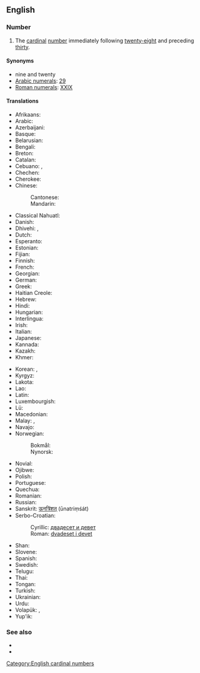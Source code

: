 ==English==
{{cardinalbox|en|28|29|30|twenty-eight|thirty|ord=twenty-ninth}}

===Number===
{{head|en|numeral}}

# The [[cardinal]] [[number]] immediately following [[twenty-eight]] and preceding [[thirty]].

====Synonyms====
* nine and twenty
* [[w:Arabic numerals|Arabic numerals]]: [[29]]
* [[w:Roman numerals|Roman numerals]]: [[XXIX]]

====Translations====
{{trans-top|cardinal number}}
* Afrikaans: {{t+|af|nege-en-twintig}}
* Arabic: {{t|ar|تِسْعَة وَعِشْرُون|tr=tisʿa wa-ʿišrūn}}
* Azerbaijani: {{t+|az|iyirmi doqquz}}
* Basque: {{t+|eu|hogeita bederatzi}}
* Belarusian: {{t|be|два́ццаць дзе́вяць|sc=Cyrl}}
* Bengali: {{t|bn|উনতিরিশ|tr=unôtirish|sc=Beng}}
* Breton: {{t|br|nav-warn-ugent}}
* Catalan: {{t+|ca|vint-i-nou}}
* Cebuano: {{t|ceb|kawhaa'g siyam}}, {{t|ceb|baynete nuybe}}
* Chechen: {{t|ce|ткъе исс}}
* Cherokee: {{t|chr|ᏔᎵᏍᎪ ᏐᏁᎳ}}
* Chinese:
*: Cantonese: {{t|yue|二十九|tr=ji6 sap6 gau2}}
*: Mandarin: {{t|cmn|二十九|tr=èr shí jiǔ}}
* Classical Nahuatl: {{t|nci|cempōhualli onchiucnāhui}}
* Danish: {{t|da|niogtyve}}
* Dhivehi: {{t|dv|ނަވާވީސް}}, {{t|dv|އޮނަތިރީސް}}
* Dutch: {{t+|nl|negenentwintig|f}}
* Esperanto: {{t|eo|dudek naŭ}}
* Estonian: {{t+|et|kakskümmend üheksa}}
* Fijian: {{t|fj|ruasagavulu ka ciwa}}
* Finnish: {{t|fi|kaksikymmentäyhdeksän}}
* French: {{t+|fr|vingt-neuf|m}}
* Georgian: {{t|ka|ოცდაცხრა}}
* German: {{t|de|neunundzwanzig|f}}
* Greek: {{t|el|είκοσι εννέα}}
* Haitian Creole: {{t|ht|ventnèf}}
* Hebrew: {{t|he|עשרים־ותשעה|tr=esrím və-téysha}}
* Hindi: {{t+|hi|उनतीस|tr=untīs}}
* Hungarian: {{t+|hu|huszonkilenc}}
* Interlingua: {{t|ia|vinti-nove}}
* Irish: {{t|ga|fiche a naoi}}
* Italian: {{t+|it|ventinove}}
* Japanese: {{t|ja|二十九|tr=ni-jū-kyū}}
* Kannada: {{t|kn|ಇಪ್ಪತ್ತೊಂಬತ್ತು|sc=Knda}}
* Kazakh: {{t|kk|жиырма тоғыз}}
* Khmer: {{t|km|ម្ភៃប្រាំបួន|tr=mpʰey pram buən}}
{{trans-mid}}
* Korean: {{t|ko|스물아홉|tr=seumul ahob}}, {{t|ko|이십구|tr=isibgu}}
* Kyrgyz: {{t|ky|жыйырма тогуз}}
* Lakota: {{t|lkt|wikčémna núŋpa aké napčíyuŋka}}
* Lao: {{t|lo|ຊາວເກົ້າ}}
* Latin: {{t|la|undetriginta}}
* Luxembourgish: {{t|lb|nénganzwanzeg}}
* Lü: {{t|khb|ᦌᦱᧁᦂᧁᧉ|tr=saaw4 kaw3}}
* Macedonian: {{t|mk|дваесет и девет|tr=dváeset i dévet}}
* Malay: {{t|ms|dua puluh sembilan}}, {{t|ms|sembilan likur}}
* Navajo: {{t|nv|naadįįnáhástʼéí}}
* Norwegian:
*: Bokmål: {{t|no|tjueni}}
*: Nynorsk: {{t|nn|tjueni}}
* Novial: {{t|nov|duanti-nin}}
* Ojibwe: {{t|oj|niishtana-ashi-zhaangaswi}}
* Polish: {{t|pl|dwadzieścia dziewięć}}
* Portuguese: {{t|pt|vinte e nove|m}}
* Quechua: {{t|qu|iskay chunka isqunniyuq}}
* Romanian: {{t|ro|douăzeci și nouă}}
* Russian: {{t+|ru|два́дцать де́вять}}
* Sanskrit: [[ऊनत्रिंशत्]] (ūnatriṃśát)
* Serbo-Croatian:
*: Cyrillic: [[двадесет и девет]]
*: Roman: [[dvadeset i devet]]
* Shan: {{t|shn|သၢဝ်းၵဝ်ႈ}}
* Slovene: {{t|sl|devetindvajset}}
* Spanish: {{t+|es|veintinueve}}
* Swedish: {{t+|sv|tjugonio}}
* Telugu: {{t|te|ఇరవై తొమ్మిది}}
* Thai: {{t|th|ยี่สิบเก้า}}
* Tongan: {{t|to|uofulu mā hiva}}
* Turkish: {{t+|tr|yirmi dokuz}}
* Ukrainian: {{t|uk|два́дцять де́в'ять|sc=Cyrl}}
* Urdu: {{t|ur|انتیس|tr=untīs}}
* Volapük: {{t|vo|teldegzül}}, {{t|vo|telsezül}} {{qualifier|older term, obsolete}}
* Yup'ik: {{t|esu|yuinaq qulngunrita'ar}}
{{trans-bottom}}

===See also===
* {{l|en|twenty-eight}}
* {{l|en|thirty}}

[[Category:English cardinal numbers]]